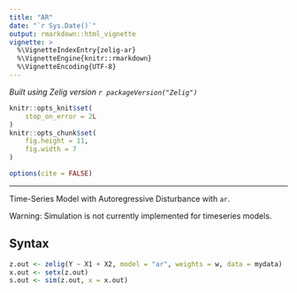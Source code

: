 ```yaml
---
title: "AR"
date: "`r Sys.Date()`"
output: rmarkdown::html_vignette
vignette: >
  %\VignetteIndexEntry{zelig-ar}
  %\VignetteEngine{knitr::rmarkdown}
  %\VignetteEncoding{UTF-8}
---
```


*Built using Zelig version `r packageVersion("Zelig")`*

```r
knitr::opts_knit$set(
    stop_on_error = 2L
)
knitr::opts_chunk$set(
    fig.height = 11,
    fig.width = 7
)

options(cite = FALSE)
```
---

Time-Series Model with Autoregressive Disturbance with `ar`.

Warning: Simulation is not currently implemented for timeseries models.

Syntax
------

```r
z.out <- zelig(Y ~ X1 + X2, model = "ar", weights = w, data = mydata)
x.out <- setx(z.out)
s.out <- sim(z.out, x = x.out)
```
